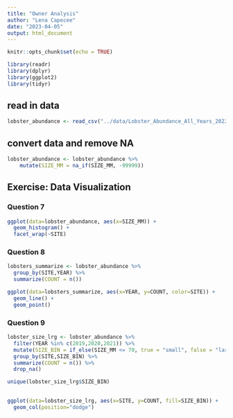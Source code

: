 ```yaml
---
title: "Owner Analysis"
author: "Lena Capecee"
date: "2023-04-05"
output: html_document
---
```


```r
knitr::opts_chunk$set(echo = TRUE)
```

```r
library(readr)
library(dplyr)
library(ggplot2)
library(tidyr)

```

## read in data

```r

lobster_abundance <- read_csv("../data/Lobster_Abundance_All_Years_20220829.csv")

```
## convert data and remove NA 

```r
lobster_abundance <- lobster_abundance %>% 
    mutate(SIZE_MM = na_if(SIZE_MM, -99999))

```

## Exercise: Data Visualization

### Question 7

```r

ggplot(data=lobster_abundance, aes(x=SIZE_MM)) +
  geom_histogram() +
  facet_wrap(~SITE)

```
### Question 8

```r

lobsters_summarize <- lobster_abundance %>% 
  group_by(SITE,YEAR) %>% 
  summarize(COUNT = n())

ggplot(data=lobsters_summarize, aes(x=YEAR, y=COUNT, color=SITE)) +
  geom_line() +
  geom_point()

```


### Question 9 

```r

lobster_size_lrg <- lobster_abundance %>% 
  filter(YEAR %in% c(2019,2020,2021)) %>% 
  mutate(SIZE_BIN = if_else(SIZE_MM <= 70, true = "small", false = "large")) %>% 
  group_by(SITE,SIZE_BIN) %>% 
  summarize(COUNT = n()) %>%
  drop_na()

unique(lobster_size_lrg$SIZE_BIN)
  

ggplot(data=lobster_size_lrg, aes(x=SITE, y=COUNT, fill=SIZE_BIN)) +
  geom_col(position="dodge")

```

